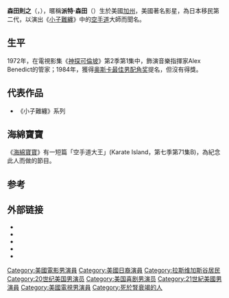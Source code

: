 {{Infobox entertainer
|type         = 男演员
|image        = Pat-Morita (Karate Kid).jpg    
|caption      = 森田则之在[[小子难缠|小子难缠]]中扮演宮城先生, 1984年
|birth_name   = Noriyuki Morita
|birth_date   = {{Birth date|1932|6|28}}
|birth_place  = {{USA}}[[加利福尼亚州|加利福尼亚州]][[艾列頓_(加利福尼亞州)|艾列頓]]
|death_date   = {{dda|2005|11|24|1932|6|28}}
|death_place  = {{USA}}[[内华达州|内华达州]][[拉斯维加斯|拉斯维加斯]]<ref>{{cite web |url= http://www.8newsnow.com/Global/story.asp?S=4168787 |title= Movie Fans Mourn the Loss of Film Star Pat Morita |accessdate= 2010-04-21 |work= Las Vegas Sun |publisher=  |date=  |deadurl= yes |archiveurl= https://web.archive.org/web/20120309145417/http://www.8newsnow.com/Global/story.asp?S=4168787 |archivedate= 2012-03-09 }}</ref> 
|nationality  = {{USA}}
|other_names  = 
|occupation   = 演员
|years_active = 1967–2005
|website = 
|spouse = }}
'''森田則之'''（{{lang-en|Noriyuki Morita}}，{{bd|1932年|6月28日|2005年|11月24日}}），暱稱'''派特·森田'''（{{lang|en|Pat Morita}}）生於美國[[加州|加州]]，美國著名影星，為日本移民第二代，以演出《[[小子難纏|小子難纏]]》中的[[空手道|空手道]]大師而聞名。

== 生平 ==
1972年，在電視影集《[[神探可倫坡|神探可倫坡]]》第2季第1集中，飾演音樂指揮家Alex Benedict的管家；1984年，獲得[[奥斯卡最佳男配角奖|奥斯卡最佳男配角奖]]提名，但沒有得獎。

==代表作品==
*《小子難纏》系列

== 海綿寶寶 ==
《[[海綿寶寶|海綿寶寶]]》有一短篇「空手道大王」(Karate Island，第七季第71集B)，為紀念此人而做的節目。

== 参考 ==
{{Reflist}}

== 外部链接 ==
{{Commons category|Pat Morita}}
{{Portal|人物}}
* {{IMDb name|0001552}}
* {{Tcmdb name}}
* {{amg name|50707}}
* {{Find a Grave|12496745}}
* {{emmytvlegends name|pat-morita}}

{{Authority control}}
{{Actor-stub}}
{{DEFAULTSORT:Morita, Pat}}
[[Category:美國電影男演員|Category:美國電影男演員]]
[[Category:美國日裔演員|Category:美國日裔演員]]
[[Category:拉斯维加斯谷居民|Category:拉斯维加斯谷居民]]
[[Category:20世纪美国男演员|Category:20世纪美国男演员]]
[[Category:美国喜剧男演员|Category:美国喜剧男演员]]
[[Category:21世紀美國男演員|Category:21世紀美國男演員]]
[[Category:美國電視男演員|Category:美國電視男演員]]
[[Category:死於腎衰竭的人|Category:死於腎衰竭的人]]